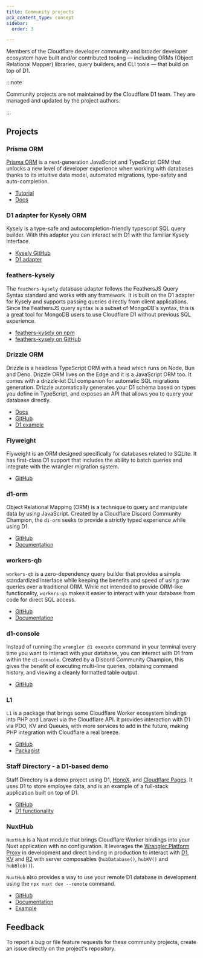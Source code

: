 ```yaml
---
title: Community projects
pcx_content_type: concept
sidebar:
  order: 3

---
```


Members of the Cloudflare developer community and broader developer ecosystem have built and/or contributed tooling — including ORMs (Object Relational Mapper) libraries, query builders, and CLI tools — that build on top of D1.

:::note


Community projects are not maintained by the Cloudflare D1 team. They are managed and updated by the project authors.


:::

## Projects

### Prisma ORM

[Prisma ORM](https://www.prisma.io/orm) is a next-generation JavaScript and TypeScript ORM that unlocks a new level of developer experience when working with databases thanks to its intuitive data model, automated migrations, type-safety and auto-completion.

* [Tutorial](/d1/tutorials/d1-and-prisma-orm/)
* [Docs](https://www.prisma.io/docs/orm/prisma-client/deployment/edge/deploy-to-cloudflare#d1)

### D1 adapter for Kysely ORM

Kysely is a type-safe and autocompletion-friendly typescript SQL query builder. With this adapter you can interact with D1 with the familiar Kysely interface.

* [Kysely GitHub](https://github.com/koskimas/kysely)
* [D1 adapter](https://github.com/aidenwallis/kysely-d1)

### feathers-kysely

The `feathers-kysely` database adapter follows the FeathersJS Query Syntax standard and works with any framework. It is built on the D1 adapter for Kysely and supports passing queries directly from client applications. Since the FeathersJS query syntax is a subset of MongoDB's syntax, this is a great tool for MongoDB users to use Cloudflare D1 without previous SQL experience.

* [feathers-kysely on npm](https://www.npmjs.com/package/feathers-kysely)
* [feathers-kysely on GitHub](https://github.com/marshallswain/feathers-kysely)

### Drizzle ORM

Drizzle is a headless TypeScript ORM with a head which runs on Node, Bun and Deno. Drizzle ORM lives on the Edge and it is a JavaScript ORM too. It comes with a drizzle-kit CLI companion for automatic SQL migrations generation. Drizzle automatically generates your D1 schema based on types you define in TypeScript, and exposes an API that allows you to query your database directly.

* [Docs](https://orm.drizzle.team/docs)
* [GitHub](https://github.com/drizzle-team/drizzle-orm)
* [D1 example](https://orm.drizzle.team/docs/get-started-sqlite#cloudflare-d1)

### Flyweight

Flyweight is an ORM designed specifically for databases related to SQLite. It has first-class D1 support that includes the ability to batch queries and integrate with the wrangler migration system.

* [GitHub](https://github.com/thebinarysearchtree/flyweight)

### d1-orm

Object Relational Mapping (ORM) is a technique to query and manipulate data by using JavaScript. Created by a Cloudflare Discord Community Champion, the `d1-orm` seeks to provide a strictly typed experience while using D1.

* [GitHub](https://github.com/Interactions-as-a-Service/d1-orm/issues)
* [Documentation](https://docs.interactions.rest/d1-orm/)

### workers-qb

`workers-qb` is a zero-dependency query builder that provides a simple standardized interface while keeping the benefits and speed of using raw queries over a traditional ORM. While not intended to provide ORM-like functionality, `workers-qb` makes it easier to interact with your database from code for direct SQL access.

* [GitHub](https://github.com/G4brym/workers-qb)
* [Documentation](https://workers-qb.massadas.com/)

### d1-console

Instead of running the `wrangler d1 execute` command in your terminal every time you want to interact with your database, you can interact with D1 from within the `d1-console`. Created by a Discord Community Champion, this gives the benefit of executing multi-line queries, obtaining command history, and viewing a cleanly formatted table output.

* [GitHub](https://github.com/isaac-mcfadyen/d1-console)

### L1

`L1` is a package that brings some Cloudflare Worker ecosystem bindings into PHP and Laravel via the Cloudflare API. It provides interaction with D1 via PDO, KV and Queues, with more services to add in the future, making PHP integration with Cloudflare a real breeze.

* [GitHub](https://github.com/renoki-co/l1)
* [Packagist](https://packagist.org/packages/renoki-co/l1)

### Staff Directory - a D1-based demo

Staff Directory is a demo project using D1, [HonoX](https://github.com/honojs/honox), and [Cloudflare Pages](/pages/). It uses D1 to store employee data, and is an example of a full-stack application built on top of D1.

* [GitHub](https://github.com/lauragift21/staff-directory)
* [D1 functionality](https://github.com/lauragift21/staff-directory/blob/main/app/db.ts)

### NuxtHub

`NuxtHub` is a Nuxt module that brings Cloudflare Worker bindings into your Nuxt application with no configuration. It leverages the [Wrangler Platform Proxy](/workers/wrangler/api/#getplatformproxy) in development and direct binding in production to interact with [D1](/d1/), [KV](/kv/) and [R2](/r2/) with server composables (`hubDatabase()`, `hubKV()` and `hubBlob()`).

`NuxtHub` also provides a way to use your remote D1 database in development using the `npx nuxt dev --remote` command.

* [GitHub](https://github.com/nuxt-hub/core)
* [Documentation](https://hub.nuxt.com)
* [Example](https://github.com/Atinux/nuxt-todos-edge)

## Feedback

To report a bug or file feature requests for these community projects, create an issue directly on the project's repository.

